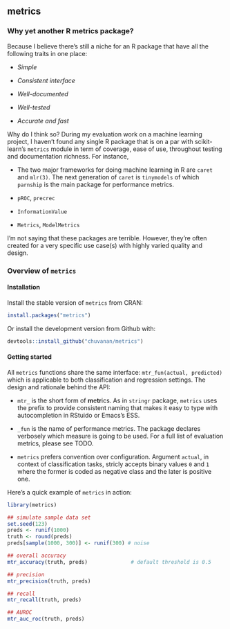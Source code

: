 

<!-- [![Travis build status](https://travis-ci.org/chuvanan/metrics.svg?branch=master)](https://travis-ci.org/chuvanan/metrics) -->
<!-- [![Codecov test coverage](https://codecov.io/gh/chuvanan/metrics/branch/master/graph/badge.svg)](https://codecov.io/gh/chuvanan/metrics?branch=master) -->
<!-- [![Lifecycle: experimental](https://img.shields.io/badge/lifecycle-experimental-orange.svg)](https://www.tidyverse.org/lifecycle/#experimental) -->

## metrics

### Why yet another R metrics package?

Because I believe there's still a niche for an R package that have all the
following traits in one place:

- *Simple*

- *Consistent interface*

- *Well-documented*

- *Well-tested*

- *Accurate and fast*

Why do I think so? During my evaluation work on a machine learning project, I
haven't found any single R package that is on a par with scikit-learn's
`metrics` module in term of coverage, ease of use, throughout testing and
documentation richness. For instance,

* The two major frameworks for doing machine learning in R are `caret` and
  `mlr(3)`. The next generation of `caret` is `tinymodels` of which `parnship`
  is the main package for performance metrics.

* `pROC`, `precrec`

* `InformationValue`

* `Metrics`, `ModelMetrics`

I'm not saying that these packages are terrible. However, they're often created
for a very specific use case(s) with highly varied quality and design.

### Overview of `metrics`

#### Installation

Install the stable version of `metrics` from CRAN:

```r
install.packages("metrics")
```

Or install the development version from Github with:

```r
devtools::install_github("chuvanan/metrics")
```

#### Getting started

All `metrics` functions share the same interface: `mtr_fun(actual, predicted)`
which is applicable to both classification and regression settings. The design
and rationale behind the API:

* `mtr_` is the short form of **m**e**tr**ics. As in `stringr` package,
  `metrics` uses the prefix to provide consistent naming that makes it easy to
  type with autocompletion in RStuido or Emacs's ESS.

* `_fun` is the name of performance metrics. The package declares verbosely
  which measure is going to be used. For a full list of evaluation metrics,
  please see TODO.

* `metrics` prefers convention over configuration. Argument `actual`, in context
  of classification tasks, stricly accepts binary values `0` and `1` where the
  former is coded as negative class and the later is positive one.

Here's a quick example of `metrics` in action:

```r
library(metrics)

## simulate sample data set
set.seed(123)
preds <- runif(1000)
truth <- round(preds)
preds[sample(1000, 300)] <- runif(300) # noise

## overall accuracy
mtr_accuracy(truth, preds)              # default threshold is 0.5

## precision
mtr_precision(truth, preds)

## recall
mtr_recall(truth, preds)

## AUROC
mtr_auc_roc(truth, preds)
```
